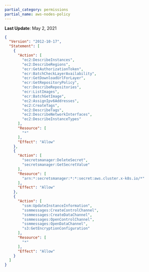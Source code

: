 ```yaml
---
partial_category: permissions
partial_name: aws-nodes-policy
---
```

**Last Update**: May 2, 2021

```json
{
  "Version": "2012-10-17",
  "Statement": [
    {
      "Action": [
        "ec2:DescribeInstances",
        "ec2:DescribeRegions",
        "ecr:GetAuthorizationToken",
        "ecr:BatchCheckLayerAvailability",
        "ecr:GetDownloadUrlForLayer",
        "ecr:GetRepositoryPolicy",
        "ecr:DescribeRepositories",
        "ecr:ListImages",
        "ecr:BatchGetImage",
        "ec2:AssignIpv6Addresses",
        "ec2:CreateTags",
        "ec2:DescribeTags",
        "ec2:DescribeNetworkInterfaces",
        "ec2:DescribeInstanceTypes"
      ],
      "Resource": [
        "*"
      ],
      "Effect": "Allow"
    },
    {
      "Action": [
        "secretsmanager:DeleteSecret",
        "secretsmanager:GetSecretValue"
      ],
      "Resource": [
        "arn:*:secretsmanager:*:*:secret:aws.cluster.x-k8s.io/*"
      ],
      "Effect": "Allow"
    },
    {
      "Action": [
        "ssm:UpdateInstanceInformation",
        "ssmmessages:CreateControlChannel",
        "ssmmessages:CreateDataChannel",
        "ssmmessages:OpenControlChannel",
        "ssmmessages:OpenDataChannel",
        "s3:GetEncryptionConfiguration"
      ],
      "Resource": [
        "*"
      ],
      "Effect": "Allow"
    }
  ]
}
```
